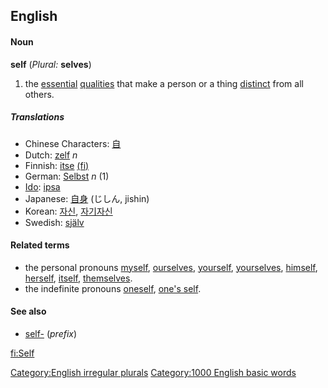 ==English==

====Noun====
'''self''' (''Plural:'' '''selves''')

# the [[essential]] [[qualities]] that make a person or a thing [[distinct]] from all others.

=====Translations=====
*Chinese Characters: [[自]]
*Dutch: [[zelf]] ''n''
*Finnish: [[itse]] [[:fi:itse|(fi)]]
*German: [[Selbst]] ''n'' (1)
*[[Ido]]: [[ipsa]]
*Japanese: [[自身]] (じしん, jishin)
*Korean: [[자신]], [[자기자신]]
*Swedish: [[själv]]

====Related terms====
*the personal pronouns [[myself]], [[ourselves]], [[yourself]], [[yourselves]], [[himself]], [[herself]], [[itself]], [[themselves]].
*the indefinite pronouns [[oneself]], [[one's self]].

====See also====
*[[self-]] (''prefix'')

[[Category:English irregular plurals]]
[[Category:1000 English basic words]]

[[fi:Self]]